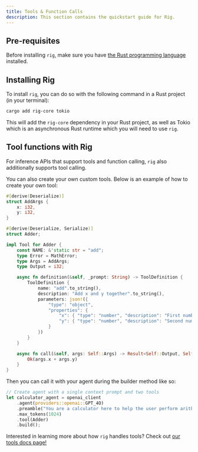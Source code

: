 ```yaml
---
title: Tools & Function Calls
description: This section contains the quickstart guide for Rig.
---
```


## Pre-requisites

Before installing `rig`, make sure you have [the Rust programming language](https://www.rust-lang.org/tools/install) installed.

## Installing Rig

To install `rig`, you can do so with the following command in a Rust project (in your terminal):

```bash
cargo add rig-core tokio
```

This will add the `rig-core` dependency in your Rust project, as well as Tokio which is an asynchronous Rust runtime which you will need to use `rig`.

## Tool functions with Rig

For inference APIs that support tools and function calling, `rig` also additionally supports tool calling.

You can also create your own custom tools. Below is an example of how to create your own tool:

```rust
#[derive(Deserialize)]
struct AddArgs {
    x: i32,
    y: i32,
}

#[derive(Deserialize, Serialize)]
struct Adder;

impl Tool for Adder {
    const NAME: &'static str = "add";
    type Error = MathError;
    type Args = AddArgs;
    type Output = i32;

    async fn definition(&self, _prompt: String) -> ToolDefinition {
        ToolDefinition {
            name: "add".to_string(),
            description: "Add x and y together".to_string(),
            parameters: json!({
                "type": "object",
                "properties": {
                    "x": { "type": "number", "description": "First number" },
                    "y": { "type": "number", "description": "Second number" }
                }
            })
        }
    }

    async fn call(&self, args: Self::Args) -> Result<Self::Output, Self::Error> {
        Ok(args.x + args.y)
    }
}
```

Then you can call it with your agent during the builder method like so:

```rust
// Create agent with a single context prompt and two tools
let calculator_agent = openai_client
    .agent(providers::openai::GPT_4O)
    .preamble("You are a calculator here to help the user perform arithmetic operations. Use the tools provided to answer the user's question.")
    .max_tokens(1024)
    .tool(Adder)
    .build();
```

Interested in learning more about how `rig` handles tools? Check out [our tools docs page!](/docs/concepts/tools)

